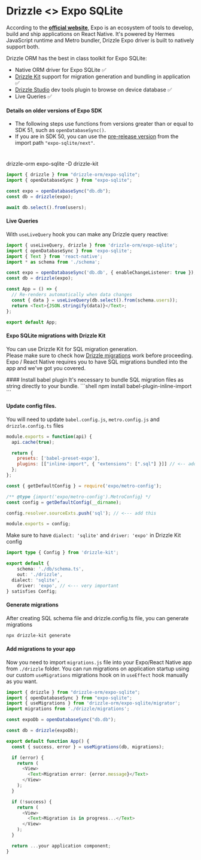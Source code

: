 

# Drizzle \<\> Expo SQLite
According to the **[official website](https://expo.dev/)**, Expo is an ecosystem of tools to develop, build and ship applications on React Native. 
It's powered by Hermes JavaScript runtime and Metro bundler, Drizzle Expo driver is built to natively support both.  
  
Drizzle ORM has the best in class toolkit for Expo SQLite:
- Native ORM driver for Expo SQLite ✅
- [Drizzle Kit](/docs/kit-overview) support for migration generation and bundling in application ✅
- [Drizzle Studio](https://github.com/drizzle-team/drizzle-studio-expo) dev tools plugin to browse on device database ✅
- Live Queries ✅

#### Details on older versions of Expo SDK
- The following steps use functions from versions greater than or equal to SDK 51, such as `openDatabaseSync()`. 
- If you are in SDK 50, you can use the [pre-release version](https://docs.expo.dev/versions/v50.0.0/sdk/sqlite-next/) from the import path `"expo-sqlite/next"`.
#

<Npm>
drizzle-orm expo-sqlite
-D drizzle-kit 
</Npm>

```ts
import { drizzle } from "drizzle-orm/expo-sqlite";
import { openDatabaseSync } from "expo-sqlite";

const expo = openDatabaseSync("db.db");
const db = drizzle(expo);

await db.select().from(users);
```
#### Live Queries
With `useLiveQuery` hook you can make any Drizzle query reactive:
```ts
import { useLiveQuery, drizzle } from 'drizzle-orm/expo-sqlite';
import { openDatabaseSync } from 'expo-sqlite';
import { Text } from 'react-native';
import * as schema from './schema';

const expo = openDatabaseSync('db.db', { enableChangeListener: true }); // <-- enable change listeners
const db = drizzle(expo);

const App = () => {
  // Re-renders automatically when data changes
  const { data } = useLiveQuery(db.select().from(schema.users));
  return <Text>{JSON.stringify(data)}</Text>;
};

export default App;
```

#### Expo SQLite migrations with Drizzle Kit
You can use Drizzle Kit for SQL migration generation.  
Please make sure to check how [Drizzle migrations](/docs/kit-overview) work before proceeding.  
Expo / React Native requires you to have SQL migrations bundled into the app and we've got you covered.  

<Steps>
#### Install babel plugin
It's necessary to bundle SQL migration files as string directly to your bundle.
```shell
npm install babel-plugin-inline-import
```

#### Update config files.
You will need to update `babel.config.js`, `metro.config.js` and `drizzle.config.ts` files
```js filename='babel.config.js'
module.exports = function(api) {
  api.cache(true);

  return {
    presets: ['babel-preset-expo'],
    plugins: [["inline-import", { "extensions": [".sql"] }]] // <-- add this
  };
};
```

```js filename="metro.config.js"
const { getDefaultConfig } = require('expo/metro-config');

/** @type {import('expo/metro-config').MetroConfig} */
const config = getDefaultConfig(__dirname);

config.resolver.sourceExts.push('sql'); // <--- add this

module.exports = config;
```

Make sure to have `dialect: 'sqlite'` and `driver: 'expo'` in Drizzle Kit config
```ts filename="drizzle.config.ts"
import type { Config } from 'drizzle-kit';

export default {
	schema: './db/schema.ts',
	out: './drizzle',
  dialect: 'sqlite',
	driver: 'expo', // <--- very important
} satisfies Config;
```

#### Generate migrations
After creating SQL schema file and drizzle.config.ts file, you can generate migrations
```bash
npx drizzle-kit generate
```

#### Add migrations to your app
Now you need to import `migrations.js` file into your Expo/React Native app from `./drizzle` folder. 
You can run migrations on application startup using our custom `useMigrations` migrations hook on in `useEffect` hook manually as you want.

```ts filename="App.tsx"
import { drizzle } from "drizzle-orm/expo-sqlite";
import { openDatabaseSync } from "expo-sqlite";
import { useMigrations } from 'drizzle-orm/expo-sqlite/migrator';
import migrations from './drizzle/migrations';

const expoDb = openDatabaseSync("db.db");

const db = drizzle(expoDb);

export default function App() {
  const { success, error } = useMigrations(db, migrations);

  if (error) {
    return (
      <View>
        <Text>Migration error: {error.message}</Text>
      </View>
    );
  }

  if (!success) {
    return (
      <View>
        <Text>Migration is in progress...</Text>
      </View>
    );
  }

  return ...your application component;
}
```
</Steps>
